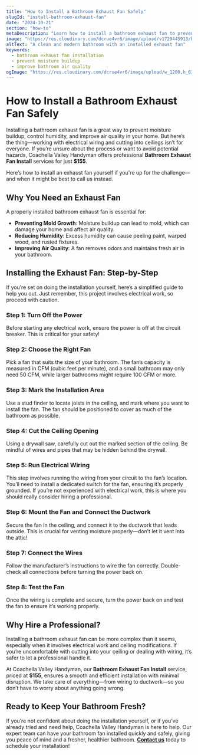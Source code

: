 ```yaml
---
title: "How to Install a Bathroom Exhaust Fan Safely"
slugId: "install-bathroom-exhaust-fan"
date: "2024-10-21"
section: "how-to"
metaDescription: "Learn how to install a bathroom exhaust fan to prevent moisture buildup and maintain air quality. Coachella Valley Handyman offers professional installation if you prefer to let the experts handle it."
image: "https://res.cloudinary.com/dcrue4vr6/image/upload/v1729445913/bathroom-exhaust-fan-install.jpg"
altText: "A clean and modern bathroom with an installed exhaust fan"
keywords:
  - bathroom exhaust fan installation
  - prevent moisture buildup
  - improve bathroom air quality
ogImage: "https://res.cloudinary.com/dcrue4vr6/image/upload/w_1200,h_630,q_auto,f_auto/v1729445913/bathroom-exhaust-fan-install.jpg"
---
```


# How to Install a Bathroom Exhaust Fan Safely

Installing a bathroom exhaust fan is a great way to prevent moisture buildup, control humidity, and improve air quality in your home. But here’s the thing—working with electrical wiring and cutting into ceilings isn’t for everyone. If you’re unsure about the process or want to avoid potential hazards, Coachella Valley Handyman offers professional **Bathroom Exhaust Fan Install** services for just **$155**.

Here’s how to install an exhaust fan yourself if you're up for the challenge—and when it might be best to call us instead.

## Why You Need an Exhaust Fan

A properly installed bathroom exhaust fan is essential for:

- **Preventing Mold Growth**: Moisture buildup can lead to mold, which can damage your home and affect air quality.
- **Reducing Humidity**: Excess humidity can cause peeling paint, warped wood, and rusted fixtures.
- **Improving Air Quality**: A fan removes odors and maintains fresh air in your bathroom.

## Installing the Exhaust Fan: Step-by-Step

If you’re set on doing the installation yourself, here’s a simplified guide to help you out. Just remember, this project involves electrical work, so proceed with caution.

### Step 1: Turn Off the Power

Before starting any electrical work, ensure the power is off at the circuit breaker. This is critical for your safety!

### Step 2: Choose the Right Fan

Pick a fan that suits the size of your bathroom. The fan’s capacity is measured in CFM (cubic feet per minute), and a small bathroom may only need 50 CFM, while larger bathrooms might require 100 CFM or more.

### Step 3: Mark the Installation Area

Use a stud finder to locate joists in the ceiling, and mark where you want to install the fan. The fan should be positioned to cover as much of the bathroom as possible.

### Step 4: Cut the Ceiling Opening

Using a drywall saw, carefully cut out the marked section of the ceiling. Be mindful of wires and pipes that may be hidden behind the drywall.

### Step 5: Run Electrical Wiring

This step involves running the wiring from your circuit to the fan’s location. You’ll need to install a dedicated switch for the fan, ensuring it’s properly grounded. If you’re not experienced with electrical work, this is where you should really consider hiring a professional.

### Step 6: Mount the Fan and Connect the Ductwork

Secure the fan in the ceiling, and connect it to the ductwork that leads outside. This is crucial for venting moisture properly—don’t let it vent into the attic!

### Step 7: Connect the Wires

Follow the manufacturer’s instructions to wire the fan correctly. Double-check all connections before turning the power back on.

### Step 8: Test the Fan

Once the wiring is complete and secure, turn the power back on and test the fan to ensure it’s working properly.

## Why Hire a Professional?

Installing a bathroom exhaust fan can be more complex than it seems, especially when it involves electrical work and ceiling modifications. If you’re uncomfortable with cutting into your ceiling or dealing with wiring, it’s safer to let a professional handle it.

At Coachella Valley Handyman, our **Bathroom Exhaust Fan Install** service, priced at **$155**, ensures a smooth and efficient installation with minimal disruption. We take care of everything—from wiring to ductwork—so you don’t have to worry about anything going wrong.

## Ready to Keep Your Bathroom Fresh?

If you’re not confident about doing the installation yourself, or if you’ve already tried and need help, Coachella Valley Handyman is here to help. Our expert team can have your bathroom fan installed quickly and safely, giving you peace of mind and a fresher, healthier bathroom. **[Contact us](/#contact)** today to schedule your installation!
